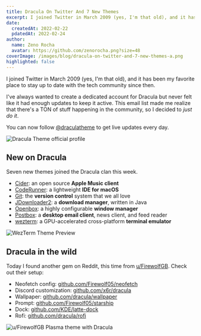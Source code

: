 ```yaml
---
title: Dracula On Twitter And 7 New Themes
excerpt: I joined Twitter in March 2009 (yes, I'm that old), and it has been my favorite place to stay up to date with the tech community since then.
date:
  createdAt: 2022-02-22
  pdatedAt: 2022-02-24
author:
  name: Zeno Rocha
  avatar: https://github.com/zenorocha.png?size=48
coverImage: /images/blog/dracula-on-twitter-and-7-new-themes-a.png
highlighted: false
---
```


I joined Twitter in March 2009 (yes, I'm that old), and it has been my favorite place to stay up to date with the tech community since then.

I've always wanted to create a dedicated account for Dracula but never felt like it had enough updates to keep it active. This email list made me realize that there's a TON of stuff happening in the community, so I decided to _just do it_.

You can now follow [@draculatheme](https://twitter.com/draculatheme) to get live updates every day.

![Dracula Theme official profile](/images/blog/dracula-on-twitter-and-7-new-themes-a.png)

## New on Dracula

Seven new themes joined the Dracula clan this week.

- [Cider](/cider): an open source **Apple Music client**
- [CodeRunner](/coderunner): a lightweight **IDE for macOS**
- [Git](/git): the **version control** system that we all love
- [JDownloader2](/jdownloader2): a **download manager**, written in Java
- [Openbox](/openbox): a highly configurable **window manager**
- [Postbox](/postbox): a **desktop email client**, news client, and feed reader
- [wezterm](/wezterm): a GPU-accelerated cross-platform **terminal emulator**

![WezTerm Theme Preview](/images/blog/dracula-on-twitter-and-7-new-themes-b.png)

## Dracula in the wild

Today I found another gem on Reddit, this time from [u/FirewolfGB](https://www.reddit.com/r/unixporn/comments/srlgdg/plasma_dracula_i_like_the_new_kde_blur_a_lot/). Check out their setup:

- Neofetch config: [github.com/Firewolf05/neofetch](https://github.com/Firewolf05/neofetch)
- Discord customization: [github.com/x6r/dracula](https://github.com/x6r/dracula)
- Wallpaper: [github.com/dracula/wallpaper](https://github.com/dracula/wallpaper)
- Prompt: [github.com/Firewolf05/starship](https://github.com/Firewolf05/starship)
- Dock: [github.com/KDE/latte-dock](https://github.com/KDE/latte-dock)
- Rofi: [github.com/dracula/rofi](https://github.com/dracula/rofi)

![u/FirewolfGB Plasma theme with Dracula](/images/blog/dracula-on-twitter-and-7-new-themes-c.png)
